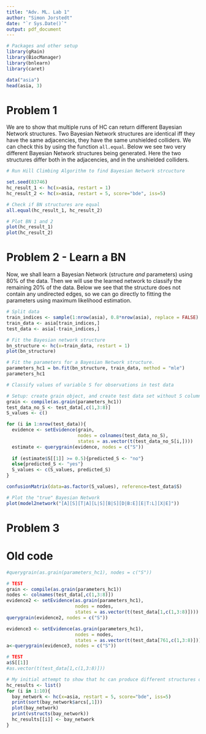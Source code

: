 ```yaml
---
title: "Adv. ML. Lab 1"
author: "Simon Jorstedt"
date: "`r Sys.Date()`"
output: pdf_document
---
```



```r
# Packages and other setup
library(gRain)
library(BiocManager)
library(bnlearn)
library(caret)

data("asia")
head(asia, 3)
```

# Problem 1
We are to show that multiple runs of HC can return different Bayesian Network structures. Two Bayesian Network structures are identical iff they have the same adjacencies, \textit{and} they have the same unshielded colliders. We can check this by using the function `all.equal`. Below we see two very different Bayesian Network structures being generated. Here the two structures differ both in the adjacencies, and in the unshielded colliders.

```r
# Run Hill Climbing Algorithm to find Bayesian Network strcucture

set.seed(83746)
hc_result_1 <- hc(x=asia, restart = 1)
hc_result_2 <- hc(x=asia, restart = 5, score="bde", iss=5)

# Check if BN structures are equal
all.equal(hc_result_1, hc_result_2)

# Plot BN 1 and 2
plot(hc_result_1)
plot(hc_result_2)
```

# Problem 2 - Learn a BN
Now, we shall learn a Bayesian Network (structure *and* parameters) using 80% of the data. Then we will use the learned network to classify the remaining 20% of the data. Below we see that the structure does not contain any undirected edges, so we can go directly to fitting the parameters using maximum likelihood estimation.


```r
# Split data
train_indices <- sample(1:nrow(asia), 0.8*nrow(asia), replace = FALSE)
train_data <- asia[train_indices,]
test_data <- asia[-train_indices,]

# Fit the Bayesian network structure
bn_structure <- hc(x=train_data, restart = 1)
plot(bn_structure)

# Fit the parameters for a Bayesian Network structure.
parameters_hc1 = bn.fit(bn_structure, train_data, method = "mle")
parameters_hc1
```





```r
# Classify values of variable S for observations in test data

# Setup: create grain object, and create test data set without S column
grain <- compile(as.grain(parameters_hc1))
test_data_no_S <- test_data[,c(1,3:8)]
S_values <- c()

for (i in 1:nrow(test_data)){
  evidence <- setEvidence(grain,
                          nodes = colnames(test_data_no_S),
                          states = as.vector(t(test_data_no_S[i,])))
  estimate <- querygrain(evidence, nodes = c("S"))
  
  if (estimate$S[[1]] >= 0.5){predicted_S <- "no"}
  else{predicted_S <- "yes"}
  S_values <- c(S_values, predicted_S)
}

confusionMatrix(data=as.factor(S_values), reference=test_data$S)
```



```r
# Plot the "true" Bayesian Network
plot(model2network("[A][S][T|A][L|S][B|S][D|B:E][E|T:L][X|E]"))
```

# Problem 3



# Old code



```r
#querygrain(as.grain(parameters_hc1), nodes = c("S"))

# TEST
grain <- compile(as.grain(parameters_hc1))
nodes <- colnames(test_data[,c(1,3:8)])
evidence2 <- setEvidence(as.grain(parameters_hc1),
                         nodes = nodes,
                         states = as.vector(t(test_data[1,c(1,3:8)])))
querygrain(evidence2, nodes = c("S"))

evidence3 <- setEvidence(as.grain(parameters_hc1),
                         nodes = nodes,
                         states = as.vector(t(test_data[761,c(1,3:8)])))
a<-querygrain(evidence3, nodes = c("S"))

# TEST
a$S[[1]]
#as.vector(t(test_data[1,c(1,3:8)]))
```

```r
# My initial attempt to show that hc can produce different structures on different runs
hc_results <- list()
for (i in 1:10){
  bay_network <- hc(x=asia, restart = 5, score="bde", iss=5)
  print(sort(bay_network$arcs[,1]))
  plot(bay_network)
  print(vstructs(bay_network))
  hc_results[[i]] <- bay_network
}
```


